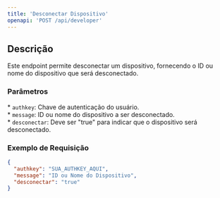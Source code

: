 ```yaml
---
title: 'Desconectar Dispositivo'
openapi: 'POST /api/developer'
---
```


## Descrição

Este endpoint permite desconectar um dispositivo, fornecendo o ID ou nome do dispositivo que será desconectado.

### Parâmetros

\* `authkey`: Chave de autenticação do usuário.  
\* `message`: ID ou nome do dispositivo a ser desconectado.  
\* `desconectar`: Deve ser "true" para indicar que o dispositivo será desconectado.

### Exemplo de Requisição

```json
{
  "authkey": "SUA_AUTHKEY_AQUI",
  "message": "ID ou Nome do Dispositivo",
  "desconectar": "true"
}
